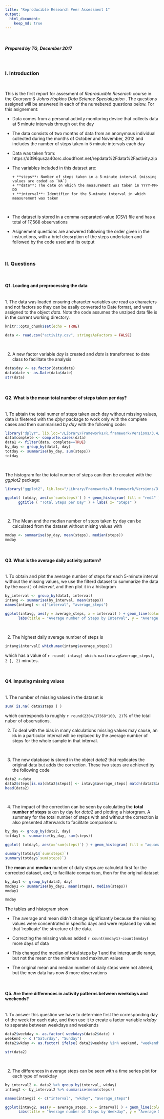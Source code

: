 ```yaml
---
title: "Reproducible Research Peer Assessment 1"
output: 
  html_document:
    keep_md: true
---
```


<br>

##### Prepared by *TG*, December 2017

<br>

### I. Introduction

<br>

This is the first report for assesment of *Reproducible Reserach* course in the *Coursera & Johns Hopkins Data Science Specialization* . The questions assigned will be answered in each of the numebered questions below. For this asignement:

* Data comes from a personal activity monitoring device that collects data at 5 minute intervals through out the day

* The data consists of two months of data from an anonymous individual collected during the months of October and November, 2012 and includes the number of steps taken in 5 minute intervals each day

* Data was taken from: https://d396qusza40orc.cloudfront.net/repdata%2Fdata%2Factivity.zip

* The variables included in this dataset are:

      + **steps**: Number of steps taken in a 5-minute interval (missing values are coded as `NA`)
      + **date**: The date on which the measurement was taken in YYYY-MM-DD
      + **interval**: Identifier for the 5-minute interval in which measurement was taken
  
<br>

* The dataset is stored in a comma-separated-value (CSV) file and has a total of 17,568 observations

* Asignement questions are answered following the order given in the instructions, with a brief decsrption of the steps undertaken and followed by the code used and its output

<br>

### II. Questions

<br>

#### Q1. Loading and preprocessing the data
<br>
1. The data was loaded ensuring character variables are read as characters and not factors so they can be esaily converted to Date format, and were assigned to the object *data*. Note the code assumes the unziped data file is in the current working directory.


```r

knitr::opts_chunk$set(echo = TRUE)

```

```r

data <- read.csv("activity.csv", stringsAsFactors = FALSE)

```

<br>

2. A new factor variable *day* is created and *date* is transformed to date class to facilitate the analysis
<br>
```r
data$day <- as.factor(data$date)
data$date <- as.Date(data$date)
str(data)

```

<br>

#### Q2. What is the mean total number of steps taken per day?
<br>
1. To abtain the total numer of steps taken each day without missing values, data is filetered with the *dplyr* package to work only with the complete cases and then summarised by *day* with the following code:

```r

library("dplyr", lib.loc="/Library/Frameworks/R.framework/Versions/3.4/Resources/library")
data$complete <- complete.cases(data)
data1 <- filter(data, complete==TRUE)
by_day <- group_by(data1, day)
totday <- summarise(by_day, sum(steps))
totday

```

<br>

The histogram for the total number of steps can then be created with the *ggplot2* package:

```r

library("ggplot2", lib.loc="/Library/Frameworks/R.framework/Versions/3.4/Resources/library")

ggplot( totday, aes(x=`sum(steps)`) ) + geom_histogram( fill = "red4" ) +
      ggtitle ( "Total Steps per Day" ) + labs( x= "Steps" )

```

<br>  


2. The Mean and the median number of steps taken by day can be calculated from the dataset without mising values with

```r

mmday <- summarise(by_day, mean(steps), median(steps))
mmday

```

<br>

#### Q3. What is the average daily activity pattern?
<br>
1. To obtain and plot the average number of steps for each 5-minute interval without the missing values, we use the filterd dataset to summarize the data by the `mean()` of *interval*, and then plot it in a histogram

```r
by_interval <- group_by(data1, interval)
intavg <- summarise(by_interval, mean(steps))
names(intavg) <- c("interval", "average_steps")

ggplot(intavg, aes(y = average_steps, x = interval) ) + geom_line(color = "red4") +
      labs(title = "Average number of Steps by Interval", y = "Average Steps", x = "Interval")
```

<br>

2. The highest daily average number of steps is

```r
intavg$interval[ which.max(intavg$average_steps)]
```

which has a value of `r round( intavg[ which.max(intavg$average_steps), 2 ], 2)` minutes.

<br>


#### Q4. Imputing missing values
<br>
1. The number of missing values in the dataset is 

```r
sum( is.na( data$steps ) )
```

which corresponds to roughly `r round(2304/17568*100, 2)`% of the total nuber of observations.

2. To deal with the bias in many calculations missing values may cause, an `NA` in a particular interval will be replaced by the average number of steps for the whole sample in that interval. 

<br>

3. The new database is stored in the object *data2* that replicates the original data but adds the correction. These two steps are achieved by the following code

```r
data2 <-data
data2$steps[is.na(data2$steps)] <- intavg$average_steps[ match(data2$interval[ is.na(data2$steps) ], intavg$interval)]
head(data2)
```

<br>

4. The impact of the correction can be seen by calculating the **total number of steps** taken by day for *data2* and plotting a historgram. A summary for the total number of steps with and without the correction is also presented afterwards to facilitate comparisons:

```r

by_day <- group_by(data2, day)
totday1 <- summarise(by_day, sum(steps))

ggplot( totday1, aes(x=`sum(steps)`) ) + geom_histogram( fill = "aquamarine4" ) +ggtitle ( "Total Steps per Day after Correction" ) + labs( x= "Steps" )

summary(totday1$`sum(steps)`)
summary(totday$`sum(steps)`)

```


The **mean** and **median** number of daily steps are calculetd first for the corrected dataset, and, to facilitate comparison, then for the original dataset

```r

by_day1 <- group_by(data2, day)
mmday1 <- summarise(by_day1, mean(steps), median(steps))
mmday1 

mmday
```

The tables and histogram show

* The average and mean didn't change significantly because the missing values were concentrated in specific days and were replaced by values that 'replicate' the structure of the data.

* Correcting the missing values added `r count(mmday1)-count(mmday)` more days of data

* This changed the median of total steps by 1 and the interquantile range, but not the mean or the minimum and maximum values

* The original mean and median number of daily steps were not altered, but the new data has now 8 more observations

<br>

#### Q5. Are there differences in activity patterns between weekdays and weekends?
<br>
1. To answer this question we have to determine first the corresponding day of the week for each date, and then use it to create a factor variable *wkday* to separate between weekdays and weekends

```r
data2$weekday <- as.factor( weekdays(data2$date) )
weekend <- c ("Saturday", "Sunday")
data2$wkday <- as.factor( ifelse( data2$weekday %in% weekend, "weekend", "weekday") )

str(data2)

```

<br>

2. The differences in average steps can be seen with a time series plot for each type of weekday  

```r

by_interval2 <- data2 %>% group_by(interval, wkday)
intavg2 <- by_interval2 %>% summarise(mean(steps))

names(intavg2) <- c("interval", "wkday", "average_steps")

ggplot(intavg2, aes(y = average_steps, x = interval) ) + geom_line(color="blue4") + facet_grid(wkday~.) + 
      labs(title = "Average number of Steps by Weekday", y = "Average Steps", x = "Interval")

```

